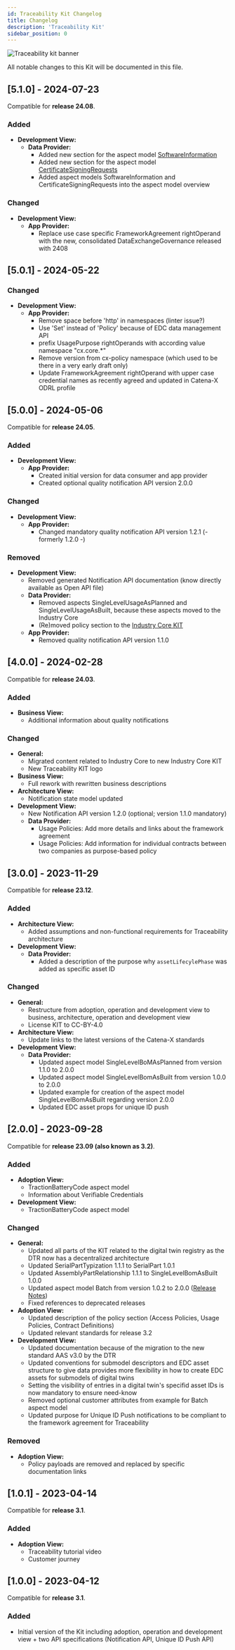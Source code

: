 ```yaml
---
id: Traceability Kit Changelog
title: Changelog
description: 'Traceability Kit'
sidebar_position: 0
---
```


<!---
This work is licensed under the CC-BY-4.0 (https://creativecommons.org/licenses/by/4.0/legalcode).

- SPDX-License-Identifier: CC-BY-4.0
- SPDX-FileCopyrightText: 2023 BASF SE
- SPDX-FileCopyrightText: 2023 Bayerische Motoren Werke Aktiengesellschaft (BMW AG)
- SPDX-FileCopyrightText: 2023 Fraunhofer-Gesellschaft zur Foerderung der angewandten Forschung e.V. (represented by Fraunhofer ISST & Fraunhofer IML)
- SPDX-FileCopyrightText: 2023 German Edge Cloud GmbH & Co. KG
- SPDX-FileCopyrightText: 2023 Mercedes Benz AG
- SPDX-FileCopyrightText: 2023 Robert Bosch Manufacturing Solutions GmbH
- SPDX-FileCopyrightText: 2023 SAP SE
- SPDX-FileCopyrightText: 2023 Siemens AG
- SPDX-FileCopyrightText: 2023 T-Systems International GmbH
- SPDX-FileCopyrightText: 2023 ZF Friedrichshafen AG
- SPDX-FileCopyrightText: 2023 Contributors to the Eclipse Foundation
- Source URL: https://github.com/eclipse-tractusx/eclipse-tractusx.github.io/tree/main/docs-kits/kits/Traceability%20Kit (latest version)
--->



![Traceability kit banner](@site/static/img/kit-icons/traceability-kit-icon.svg)

All notable changes to this Kit will be documented in this file.

## [5.1.0] - 2024-07-23

Compatible for **release 24.08**.

### Added

- **Development View:**
  - **Data Provider:**
    - Added new section for the aspect model [SoftwareInformation](https://eclipse-tractusx.github.io/docs-kits/kits/Traceability%20Kit/Software%20Development%20View/Data%20Provider%20Development%20View%20Traceability%20Kit/#softwareinformation)
    - Added new section for the aspect model [CertificateSigningRequests](https://eclipse-tractusx.github.io/docs-kits/kits/Traceability%20Kit/Software%20Development%20View/Data%20Provider%20Development%20View%20Traceability%20Kit/#certificatesigningrequests)
    - Added aspect models SoftwareInformation and CertificateSigningRequests into the aspect model overview

### Changed

- **Development View:**
  - **App Provider:**
    - Replace use case specific FrameworkAgreement rightOperand with the new, consolidated DataExchangeGovernance released with 2408

## [5.0.1] - 2024-05-22

### Changed

- **Development View:**
  - **App Provider:**
    - Remove space before 'http' in namespaces (linter issue?)
    - Use 'Set' instead of 'Policy' because of EDC data management API
    - prefix UsagePurpose rightOperands with according value namespace "cx.core.*"
    - Remove version from cx-policy namespace (which used to be there in a very early draft only)
    - Update FrameworkAgreement rightOperand with upper case credential names as recently agreed and updated in Catena-X ODRL profile

## [5.0.0] - 2024-05-06

Compatible for **release 24.05**.

### Added

- **Development View:**
  - **App Provider:**
    - Created initial version for data consumer and app provider
    - Created optional quality notification API version 2.0.0

### Changed

- **Development View:**
  - **App Provider:**
    - Changed mandatory quality notification API version 1.2.1 (- formerly 1.2.0 -)

### Removed

- **Development View:**
  - Removed generated Notification API documentation (know directly available as Open API file)
  - **Data Provider:**
    - Removed aspects SingleLevelUsageAsPlanned and SingleLevelUsageAsBuilt, because these aspects moved to the Industry Core
    - (Re)moved policy section to the [Industry Core KIT](../Industry%20Core%20Kit/Software%20Development%20View/Policies%20Development%20View%20Industry%20Core%20Kit)
  - **App Provider:**
    - Removed quality notification API version 1.1.0

## [4.0.0] - 2024-02-28

Compatible for **release 24.03**.

### Added

- **Business View:**
  - Additional information about quality notifications

### Changed

- **General:**
  - Migrated content related to Industry Core to new Industry Core KIT
  - New Traceability KIT logo
- **Business View:**
  - Full rework with rewritten business descriptions
- **Architecture View:**
  - Notification state model updated
- **Development View:**
  - New Notification API version 1.2.0 (optional; version 1.1.0 mandatory)
  - **Data Provider:**
    - Usage Policies: Add more details and links about the framework agreement
    - Usage Policies: Add information for individual contracts between two companies as purpose-based policy

## [3.0.0] - 2023-11-29

Compatible for **release 23.12**.

### Added

- **Architecture View:**
  - Added assumptions and non-functional requirements for Traceability architecture
- **Development View:**
  - **Data Provider:**
    - Added a description of the purpose why `assetLifecylePhase` was added as specific asset ID

### Changed

- **General:**
  - Restructure from adoption, operation and development view to business, architecture, operation and development view
  - License KIT to CC-BY-4.0
- **Architecture View:**
  - Update links to the latest versions of the Catena-X standards
- **Development View:**
  - **Data Provider:**
    - Updated aspect model SingleLevelBoMAsPlanned from version 1.1.0 to 2.0.0
    - Updated aspect model SingleLevelBomAsBuilt from version 1.0.0 to 2.0.0
    - Updated example for creation of the aspect model SingleLevelBomAsBuilt regarding version 2.0.0
    - Updated EDC asset props for unique ID push

## [2.0.0] - 2023-09-28

Compatible for **release 23.09 (also known as 3.2)**.

### Added

- **Adoption View:**
  - TractionBatteryCode aspect model
  - Information about Verifiable Credentials
- **Development View:**
  - TractionBatteryCode aspect model

### Changed

- **General:**
  - Updated all parts of the KIT related to the digital twin registry as the DTR now has a decentralized architecture
  - Updated SerialPartTypization 1.1.1 to SerialPart 1.0.1
  - Updated AssemblyPartRelationship 1.1.1 to SingleLevelBomAsBuilt 1.0.0
  - Updated aspect model Batch from version 1.0.2 to 2.0.0 ([Release Notes](https://github.com/eclipse-tractusx/sldt-semantic-models/blob/main/io.catenax.batch/RELEASE_NOTES.md))
  - Fixed references to deprecated releases
- **Adoption View:**
  - Updated description of the policy section (Access Policies, Usage Policies, Contract Definitions)
  - Updated relevant standards for release 3.2
- **Development View:**
  - Updated documentation because of the migration to the new standard AAS v3.0 by the DTR
  - Updated conventions for submodel descriptors and EDC asset structure to give data provides more flexibility in how to create EDC assets for submodels of digital twins
  - Setting the visibility of entries in a digital twin's specifid asset IDs is now mandatory to ensure need-know
  - Removed optional customer attributes from example for Batch aspect model
  - Updated purpose for Unique ID Push notifications to be compliant to the framework agreement for Traceability

### Removed

- **Adoption View:**
  - Policy payloads are removed and replaced by specific documentation links

## [1.0.1] - 2023-04-14

Compatible for **release 3.1**.

### Added

- **Adoption View:**
  - Traceability tutorial video
  - Customer journey

## [1.0.0] - 2023-04-12

Compatible for **release 3.1**.

### Added

- Initial version of the Kit including adoption, operation and development view + two API specifications (Notification API, Unique ID Push API)

<Notice components={props.components} />
